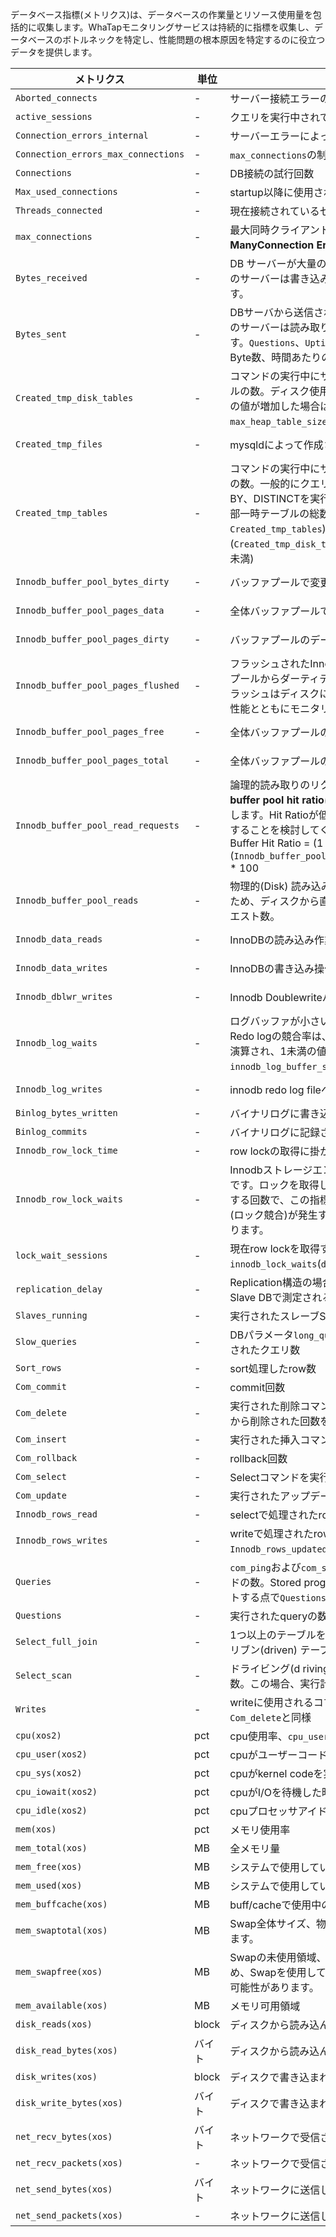 データベース指標(メトリクス)は、データベースの作業量とリソース使用量を包括的に収集します。WhaTapモニタリングサービスは持続的に指標を収集し、データベースのボトルネックを特定し、性能問題の根本原因を特定するのに役立つデータを提供します。

<div class='db-metric-4'>

| メトリクス                               | 単位    | 説明                                                                                                                                                                                                                                                                                                         | カテゴリ           |
| ----------------------------------- | ----- | ---------------------------------------------------------------------------------------------------------------------------------------------------------------------------------------------------------------------------------------------------------------------------------------------------------- | -------------- |
| `Aborted_connects`                  | -     | サーバー接続エラーの回数                                                                                                                                                                                                                                                                                               | Connection     |
| `active_sessions`                   | -     | クエリを実行中されているセッション数。`Threads_running`と同じ                                                                                                                                                                                                                                                                    | Connection     |
| `Connection_errors_internal`        | -     | サーバーエラーによって拒否されたコネクション数                                                                                                                                                                                                                                                                                    | Connection     |
| `Connection_errors_max_connections` | -     | `max_connections`の制限で拒否されたコネクション数                                                                                                                                                                                                                                                                          | Connection     |
| `Connections`                       | -     | DB接続の試行回数                                                                                                                                                                                                                                                                                                  | Connection     |
| `Max_used_connections`              | -     | startup以降に使用される最大コネクション数                                                                                                                                                                                                                                                                                   | Connection     |
| `Threads_connected`                 | -     | 現在接続されているセッション数                                                                                                                                                                                                                                                                                            | Connection     |
| `max_connections`                   | -     | 最大同時クライアント接続とコネクション数を超過した場合、**Too ManyConnection Error**が発生する可能性があります。                                                                                                                                                                                                                                     | Info           |
| `Bytes_received`                    | -     | DB サーバーが大量の`bytes`と`Bytes_received`を受信した場合、このサーバーは書き込み操作中(insert など) であることが分かります。                                                                                                                                                                                                       | MySQL Resource |
| `Bytes_sent`                        | -     | DBサーバから送信されるデータ`bytes`と`Bytes_sent`が多い場合、このサーバーは読み取り作業(select) サーバーであることが分かります。`Questions`、`Uptime`を一緒に適用すると、クエリあたりの平均Byte数、時間あたりの処理Byte数を計算することができます。                                                                                                                                  | MySQL Resource |
| `Created_tmp_disk_tables`           | -     | コマンドの実行中にサーバーのディスク上に作成された一時テーブルの数。ディスク使用量は性能を低下させる可能性があるため、この値が増加した場合は、`tmp_table_size`または`max_heap_table_size`値の調整を検討する必要があります。                                                                                                                                                                           | MySQL Resource |
| `Created_tmp_files`                 | -     | mysqldによって作成された一時ファイル数                                                                                                                                                                                                                                                                                     | MySQL Resource |
| `Created_tmp_tables`                | -     | コマンドの実行中にサーバーによって作成された内部一時テーブルの数。一般的にクエリでUNION ALLまたは、ORDER BY、GROUP BY、DISTINCTを実行する場合、一時テーブルが使用されます。内部一時テーブルの総数(`Created_tmp_disk_tables` + `Created_tmp_tables`) と比較して、ディスク上の一時テーブル数(`Created_tmp_disk_tables`)が多くないことをお勧めします。(10%未満)          | MySQL Resource |
| `Innodb_buffer_pool_bytes_dirty`    | -     | バッファプールで変更されたバイト数(ダーティデータ数)                                                                                                                                                                                                                                                             | MySQL Resource |
| `Innodb_buffer_pool_pages_data`     | -     | 全体バッファプールで現在使用中のバッファプールページ数                                                                                                                                                                                                                                                                                | MySQL Resource |
| `Innodb_buffer_pool_pages_dirty`    | -     | バッファプールのデータで変更されたページ数(ダーティページ数)                                                                                                                                                                                                                                                         | MySQL Resource |
| `Innodb_buffer_pool_pages_flushed`  | -     | フラッシュされたInnoDBバッファフルのページ数です。バッファプールからダーティデータをディスクに書き込む過程で、過度のフラッシュはディスクに負担をかける可能性があるため、ディスクの性能とともにモニタリングする必要があります。                                                                                                                                                                                         | MySQL Resource |
| `Innodb_buffer_pool_pages_free`     | -     | 全体バッファプールの未使用(使用可能な) ページ数                                                                                                                                                                                                                                                               | MySQL Resource |
| `Innodb_buffer_pool_pages_total`    | -     | 全体バッファプールのページ数                                                                                                                                                                                                                                                                                             | MySQL Resource |
| `Innodb_buffer_pool_read_requests`  | -     | 論理的読み取りのリクエスト数(物理的読み取りを含む)。**Inodb buffer pool hit ratio**は、次のように演算され、90%以上をを推奨します。Hit Ratioが低い場合は、`Innodb_buffer_pool_size`を追加することを検討してください。<br/>Buffer Hit Ratio = (1 - (`Innodb_buffer_pool_reads`/`Innodb_buffer_pool_read_requests`)) \* 100 | MySQL Resource |
| `Innodb_buffer_pool_reads`          | -     | 物理的(Disk) 読み込みをした回数。Innodbバッファプールにないため、ディスクから直接読み込む必要のある論理的読み込みのリクエスト数。                                                                                                                                                                                                                 | MySQL Resource |
| `Innodb_data_reads`                 | -     | InnoDBの読み込み作業の数 (`InnoDB_Data_Read`と混在しない)。                                                                                                                                                                                                                                             | MySQL Resource |
| `Innodb_data_writes`                | -     | InnoDBの書き込み操作の数。                                                                                                                                                                                                                                                                                           | MySQL Resource |
| `Innodb_dblwr_writes`               | -     | Innodb Doublewriteバッファへの書き込み数。                                                                                                                                                                                                                                                                             | MySQL Resource |
| `Innodb_log_waits`                  | -     | ログバッファが小さいため、フラッシュするのを待機した回数。Redo logの競合率は、(`Innodb_log_waits` / `Innodb_log_writes`) で演算され、1未満の値をお勧めします。`Wait`が多い場合、 `innodb_log_buffer_size`を増やすことを検討してください。                                                                                                                          | MySQL Resource |
| `Innodb_log_writes`                 | -     | innodb redo log fileへの物理書き込み数                                                                                                                                                                                                                                                                              | MySQL Resource |
| `Binlog_bytes_written`              | -     | バイナリログに書き込まれたバイト数。                                                                                                                                                                                                                                                                                         | Performance    |
| `Binlog_commits`                    | -     | バイナリログに記録されたCommit数。                                                                                                                                                                                                                                                                                       | Performance    |
| `Innodb_row_lock_time`              | -     | row lockの取得に掛かった合計時間(milliseconds)                                                                                                                                                                                                                                                      | Performance    |
| `Innodb_row_lock_waits`             | -     | Innodbストレージエンジンテーブルからrow lockを待機する回数です。ロックを取得した数ではなく、ロックを取得するために待機する回数で、この指標が通常より増加する場合は、クエリの待機(ロック競合)が発生することで、クエリのチューニングが必要になります。                                                                                                                                                      | Performance    |
| `lock_wait_sessions`                | -     | 現在row lockを取得するために待機中の数。`innodb_lock_waits`(`data_lock_waits`)の件数です。                                                                                                                                                                                                                    | Performance    |
| `replication_delay`                 | -     | Replication構造の場合、replication dbに反映される遅延時間。Slave DBで測定される指標です。                                                                                                                                                                                                                                              | Performance    |
| `Slaves_running`                    | -     | 実行されたスレーブSQLスレッド数。                                                                                                                                                                                                                                                                                         | Performance    |
| `Slow_queries`                      | -     | DBパラメータ`long_query_time`(秒)に設定された時間を超えて実行されたクエリ数                                                                                                                                                                                                                                        | Performance    |
| `Sort_rows`                         | -     | sort処理したrow数                                                                                                                                                                                                                                                                                               | Performance    |
| `Com_commit`                        | -     | commit回数                                                                                                                                                                                                                                                                                                   | Throughput     |
| `Com_delete`                        | -     | 実行された削除コマンドの数。`handler_delete`以外の行がテーブルから削除された回数をカウントします。                                                                                                                                                                                                                                                  | Throughput     |
| `Com_insert`                        | -     | 実行された挿入コマンドの数                                                                                                                                                                                                                                                                                              | Throughput     |
| `Com_rollback`                      | -     | rollback回数                                                                                                                                                                                                                                                                                                 | Throughput     |
| `Com_select`                        | -     | Selectコマンドを実行した回数                                                                                                                                                                                                                                                                                          | Throughput     |
| `Com_update`                        | -     | 実行されたアップデートコマンドの数                                                                                                                                                                                                                                                                                          | Throughput     |
| `Innodb_rows_read`                  | -     | selectで処理されたrow数                                                                                                                                                                                                                                                                                           | Throughput     |
| `Innodb_rows_writes`                | -     | writeで処理されたrow数。`Innodb_rows_inserted` + `Innodb_rows_updated` + `Innodb_rows_deleted`と同等                                                                                                                                                                                                                  | Throughput     |
| `Queries`                           | -     | `com_ping`および`com_statistics`を除くサーバーで実行したコマンドの数。Stored program内で実行されるステートメントもカウントする点で`Questions`とは異なります。                                                                                                                                                                                                   | Throughput     |
| `Questions`                         | -     | 実行されたqueryの数                                                                                                                                                                                                                                                                                               | Throughput     |
| `Select_full_join`                  | -     | 1つ以上のテーブルをJOINする場合、インデックスを使用せずにドリブン(driven) テーブルをフルスキャン(full scan)された回数                                                                                                                                                                                              | Throughput     |
| `Select_scan`                       | -     | ドライビング(d riving)テーブルをフルスキャン(full scan)した回数。この場合、実行計画のtypeカラムにALLが表示されます。                                                                                                                                                                                             | Throughput     |
| `Writes`                            | -     | writeに使用されるコマンド回数。`Com_insert` + `Com_update` + `Com_delete`と同様                                                                                                                                                                                                                                            | Throughput     |
| `cpu(xos2)`                         | pct   | cpu使用率、`cpu_user`+`cpu_sys`+`cpu_iowait`の合計                                                                                                                                                                                                                                                                | XOS            |
| `cpu_user(xos2)`                    | pct   | cpuがユーザーコードの実行に費やした時間                                                                                                                                                                                                                                                                                      | XOS            |
| `cpu_sys(xos2)`                     | pct   | cpuがkernel codeを実行した時間                                                                                                                                                                                                                                                                                     | XOS            |
| `cpu_iowait(xos2)`                  | pct   | cpuがI/Oを待機した時間                                                                                                                                                                                                                                                                                             | XOS            |
| `cpu_idle(xos2)`                    | pct   | cpuプロセッサアイドルタイム                                                                                                                                                                                                                                                                                            | XOS            |
| `mem(xos)`                          | pct   | メモリ使用率                                                                                                                                                                                                                                                                                                     | XOS            |
| `mem_total(xos)`                    | MB    | 全メモリ量                                                                                                                                                                                                                                                                                                      | XOS            |
| `mem_free(xos)`                     | MB    | システムで使用していないメモリ量                                                                                                                                                                                                                                                                                           | XOS            |
| `mem_used(xos)`                     | MB    | システムで使用しているメモリ量                                                                                                                                                                                                                                                                                            | XOS            |
| `mem_buffcache(xos)`                | MB    | buff/cacheで使用中のメモリ量                                                                                                                                                                                                                                                                                        | XOS            |
| `mem_swaptotal(xos)`                | MB    | Swap全体サイズ、物理メモリが不足している場合に備えて設定します。                                                                                                                                                                                                                                                                         | XOS            |
| `mem_swapfree(xos)`                 | MB    | Swapの未使用領域、Swap領域はディスク領域が解放されるため、Swapを使用している場合は、システム性能が大幅に低下する可能性があります。                                                                                                                                                                                                                                    | XOS            |
| `mem_available(xos)`                | MB    | メモリ可用領域                                                                                                                                                                                                                                                                                                    | XOS            |
| `disk_reads(xos)`                   | block | ディスクから読み込んだデータの量                                                                                                                                                                                                                                                                                           | XOS            |
| `disk_read_bytes(xos)`              | バイト   | ディスクから読み込んだデータの量                                                                                                                                                                                                                                                                                           | XOS            |
| `disk_writes(xos)`                  | block | ディスクで書き込まれたデータの量                                                                                                                                                                                                                                                                                           | XOS            |
| `disk_write_bytes(xos)`             | バイト   | ディスクで書き込まれたデータの量                                                                                                                                                                                                                                                                                           | XOS            |
| `net_recv_bytes(xos)`               | バイト   | ネットワークで受信されたデータの量                                                                                                                                                                                                                                                                                          | XOS            |
| `net_recv_packets(xos)`             | -     | ネットワークで受信されたデータパケットの数                                                                                                                                                                                                                                                                                      | XOS            |
| `net_send_bytes(xos)`               | バイト   | ネットワークに送信したデータの量                                                                                                                                                                                                                                                                                           | XOS            |
| `net_send_packets(xos)`             | -     | ネットワークに送信したデータパケットの数                                                                                                                                                                                                                                                                                       | XOS            |

</div>
